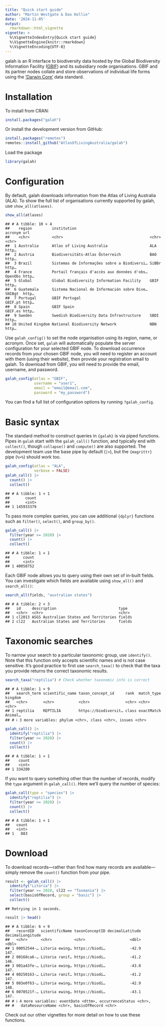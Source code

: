 ```yaml
---
title: "Quick start guide"
author: "Martin Westgate & Dax Kellie"
date: '2024-11-05'
output:
  rmarkdown::html_vignette
vignette: >
  %\VignetteIndexEntry{Quick start guide}
  %\VignetteEngine{knitr::rmarkdown}
  %\VignetteEncoding{UTF-8}
---
```

galah is an R interface to biodiversity data hosted by the Global Biodiversity 
Information Facility ([GBIF](https://www.gbif.org)) and its subsidiary node
organisations. GBIF and its partner nodes collate and store observations of 
individual life forms using the ['Darwin Core'](https://dwc.tdwg.org) data 
standard.

# Installation

To install from CRAN:

``` r
install.packages("galah")
```

Or install the development version from GitHub:

``` r
install.packages("remotes")
remotes::install_github("AtlasOfLivingAustralia/galah")
```

Load the package

``` r
library(galah)
```

# Configuration
By default, galah downloads information from the Atlas of Living Australia 
(ALA). To show the full list of organisations currently supported by galah, 
use  `show_all(atlases)`.


``` r
show_all(atlases)
```

```
## # A tibble: 10 × 4
##    region         institution                                 acronym url  
##    <chr>          <chr>                                       <chr>   <chr>
##  1 Australia      Atlas of Living Australia                   ALA     http…
##  2 Austria        Biodiversitäts-Atlas Österreich             BAO     http…
##  3 Brazil         Sistemas de Informações sobre a Biodiversi… SiBBr   http…
##  4 France         Portail français d'accès aux données d'obs… OpenObs http…
##  5 Global         Global Biodiversity Information Facility    GBIF    http…
##  6 Guatemala      Sistema Nacional de Información sobre Dive… SNIBgt  http…
##  7 Portugal       GBIF Portugal                               GBIF.pt http…
##  8 Spain          GBIF Spain                                  GBIF.es http…
##  9 Sweden         Swedish Biodiversity Data Infrastructure    SBDI    http…
## 10 United Kingdom National Biodiversity Network               NBN     http…
```

Use `galah_config()` to set the node organisation using its region, name, or 
acronym. Once set, `galah` will automatically populate the server configuration for your 
selected GBIF node. To download occurrence records from your chosen 
GBIF node, you will need to register an account with them (using their website), 
then provide your registration email to galah. 
To download from GBIF, you will need to provide the email, username, and 
password.


``` r
galah_config(atlas = "GBIF",
             username = "user1",
             email = "email@email.com",
             password = "my_password")
```
You can find a full list of configuration options by running `?galah_config`.

# Basic syntax
The standard method to construct queries in `{galah}` is via piped functions. 
Pipes in `galah` start with the `galah_call()` function, and typically end with 
`collect()`, though `collapse()` and `compute()` are also supported. The 
development team use the base pipe by default (`|>`), but the `{magrittr}` pipe 
(`%>%`) should work too.
  

``` r
galah_config(atlas = "ALA",
             verbose = FALSE)
galah_call() |>
  count() |>
  collect()
```

```
## # A tibble: 1 × 1
##       count
##       <int>
## 1 145933379
```

To pass more complex queries, you can use additional `{dplyr}` functions such as
`filter()`, `select()`, and `group_by()`.


``` r
galah_call() |> 
  filter(year >= 2020) |> 
  count() |>
  collect()
```

```
## # A tibble: 1 × 1
##      count
##      <int>
## 1 40058752
```

Each GBIF node allows you to query using their own set of in-built fields. You 
can investigate which fields are available using `show_all()` and `search_all()`:


``` r
search_all(fields, "australian states")
```

```
## # A tibble: 2 × 3
##   id     description                            type  
##   <chr>  <chr>                                  <chr> 
## 1 cl2013 ASGS Australian States and Territories fields
## 2 cl22   Australian States and Territories      fields
```

# Taxonomic searches
To narrow your search to a particular taxonomic group, use `identify()`. Note 
that this function only accepts scientific names and is not case sensitive. 
It's good practice to first use `search_taxa()` to check that the taxa you 
provide returns the correct taxonomic results.


``` r
search_taxa("reptilia") # Check whether taxonomic info is correct
```

```
## # A tibble: 1 × 9
##   search_term scientific_name taxon_concept_id     rank  match_type kingdom
##   <chr>       <chr>           <chr>                <chr> <chr>      <chr>  
## 1 reptilia    REPTILIA        https://biodiversit… class exactMatch Animal…
## # ℹ 3 more variables: phylum <chr>, class <chr>, issues <chr>
```

``` r
galah_call() |>
  identify("reptilia") |> 
  filter(year >= 2020) |> 
  count() |>
  collect()
```

```
## # A tibble: 1 × 1
##    count
##    <int>
## 1 334280
```

If you want to query something other than the number of records, modify the 
`type` argument in `galah_call()`. Here we'll query the number of species:


``` r
galah_call(type = "species") |>
  identify("reptilia") |> 
  filter(year >= 2020) |> 
  count() |>
  collect()
```

```
## # A tibble: 1 × 1
##   count
##   <int>
## 1   883
```

# Download
To download records---rather than find how many records are available---simply
remove the `count()` function from your pipe.


``` r
result <- galah_call() |>
  identify("Litoria") |>
  filter(year >= 2020, cl22 == "Tasmania") |>
  select(basisOfRecord, group = "basic") |>
  collect()
```

```
## Retrying in 1 seconds.
```

``` r
result |> head()
```

```
## # A tibble: 6 × 9
##   recordID   scientificName taxonConceptID decimalLatitude decimalLongitude
##   <chr>      <chr>          <chr>                    <dbl>            <dbl>
## 1 00052544-… Litoria ewing… https://biodi…           -42.9             147.
## 2 00168ca6-… Litoria ranif… https://biodi…           -41.2             146.
## 3 001a43fe-… Litoria ewing… https://biodi…           -43.0             147.
## 4 00250163-… Litoria ranif… https://biodi…           -41.2             147.
## 5 003e0f63-… Litoria ewing… https://biodi…           -42.9             148.
## 6 0070521f-… Litoria ewing… https://biodi…           -43.1             147.
## # ℹ 4 more variables: eventDate <dttm>, occurrenceStatus <chr>,
## #   dataResourceName <chr>, basisOfRecord <chr>
```

Check out our other vignettes for more detail on how to use these functions.
